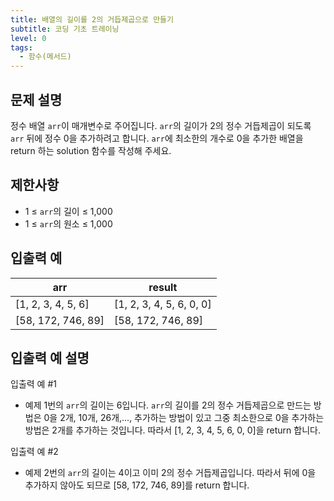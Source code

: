 ```yaml
---
title: 배열의 길이를 2의 거듭제곱으로 만들기
subtitle: 코딩 기초 트레이닝
level: 0
tags:
  - 함수(메서드)
---
```


## 문제 설명

정수 배열 `arr`이 매개변수로 주어집니다. `arr`의 길이가 2의 정수 거듭제곱이 되도록 `arr` 뒤에 정수 0을 추가하려고 합니다. `arr`에 최소한의 개수로 0을 추가한 배열을 return 하는 solution 함수를 작성해 주세요.

## 제한사항

- 1 ≤ `arr`의 길이 ≤ 1,000
- 1 ≤ `arr`의 원소 ≤ 1,000

## 입출력 예

| arr                  | result                     |
| -------------------- | -------------------------- |
| \[1, 2, 3, 4, 5, 6\] | \[1, 2, 3, 4, 5, 6, 0, 0\] |
| \[58, 172, 746, 89\] | \[58, 172, 746, 89\]       |

## 입출력 예 설명

입출력 예 #1

- 예제 1번의 `arr`의 길이는 6입니다. `arr`의 길이를 2의 정수 거듭제곱으로 만드는 방법은 0을 2개, 10개, 26개,..., 추가하는 방법이 있고 그중 최소한으로 0을 추가하는 방법은 2개를 추가하는 것입니다. 따라서 \[1, 2, 3, 4, 5, 6, 0, 0\]을 return 합니다.

입출력 예 #2

- 예제 2번의 `arr`의 길이는 4이고 이미 2의 정수 거듭제곱입니다. 따라서 뒤에 0을 추가하지 않아도 되므로 \[58, 172, 746, 89\]를 return 합니다.
